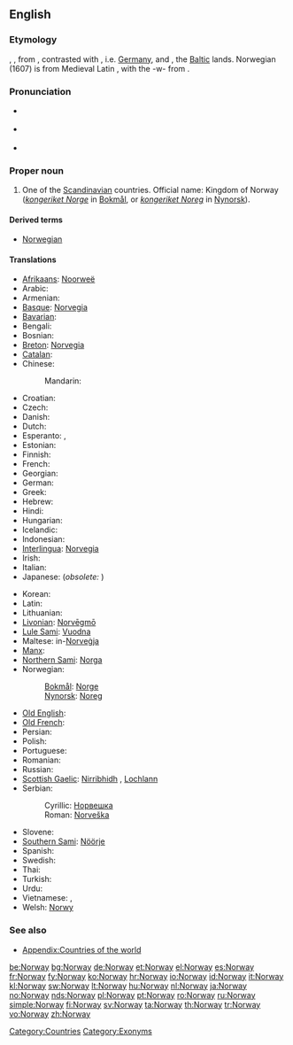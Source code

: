 ==English==
{{wikipedia}}

===Etymology===
{{etyl|ang}} {{term|Norweg|lang=ang}}, {{term|Norþweg|lang=ang}}, from {{etyl|non}} {{term|Norvegr||north way|lang=non}}, contrasted with {{term|suthrvegar||south way|lang=non}}, i.e. [[w:Germany|Germany]], and {{term|austrvegr||east way|lang=non}}, the [[w:Baltic states|Baltic]] lands. Norwegian (1607) is from Medieval Latin {{term|Norvegia|lang=la}}, with the -w- from {{term|Norway|lang=en}}.

===Pronunciation===
* {{a|UK}} {{IPA|/ˈnɔː.weɪ/}}
* {{a|US}} {{IPA|/ˈnɔɹ.weɪ/}}
* {{audio|en-us-Norway.ogg|Audio (US)}}

===Proper noun===
{{en-proper noun}}

# One of the [[Scandinavian]] countries. Official name: Kingdom of Norway (''[[kongeriket Norge]]'' in [[Bokmål]], or ''[[kongeriket Noreg]]'' in [[Nynorsk]]).

====Derived terms====
* [[Norwegian]]

====Translations====
{{trans-top|Scandinavian country}}
* [[Afrikaans]]: [[Noorweë]]
* Arabic: {{t-|ar|النرويج|m|tr=al-narwiij}}
* Armenian: {{t-|hy|Նորվեգիա|tr=Norvegia}}
* [[Basque]]: [[Norvegia]]
* [[Bavarian]]: {{tø|bar|Norwegn}}
* Bengali: {{t|bn|নরওয়ে|tr=nar'ōẏē|sc=Beng|xs=Bengali}}
* Bosnian: {{t-|bs|Norveška|f}}
* [[Breton]]: [[Norvegia]]
* [[Catalan]]: {{t+|ca|Noruega|f}}
* Chinese:
*: Mandarin: {{t-|cmn|挪威|tr=Nuówēi|sc=Hani}}
* Croatian: {{t+|hr|Norveška|f|alt=Nòrveškā}}
* Czech: {{t+|cs|Norsko}}
* Danish: {{t-|da|Norge}}
* Dutch: {{t+|nl|Noorwegen}}
* Esperanto: {{t-|eo|Norvegio|xs=Esperanto}}, {{t-|eo|Norvegujo|xs=Esperanto}}
* Estonian: {{t+|et|Norra}}
* Finnish: {{t+|fi|Norja}}
* French: {{t+|fr|Norvège|f}}
* Georgian: {{t|ka|ნორვეგია|tr=Norvegia|sc=Geor|xs=Georgian}}
* German: {{t+|de|Norwegen|n}}
* Greek: {{t+|el|Νορβηγία|f|tr=Norvigía}}
* Hebrew: {{t-|he|נורווגיה|f|tr=Norvegia}}
* Hindi: {{t|hi|नॉर्वे|tr=norvē|xs=Hindi}}
* Hungarian: {{t+|hu|Norvégia}}
* Icelandic: {{t+|is|Noregur|m}}
* Indonesian: {{t-|id|Norwegia|xs=Indonesian}}
* [[Interlingua]]: [[Norvegia]]
* Irish: {{t-|ga|Iorua|f|alt=an Iorua|xs=Irish}}
* Italian: {{t+|it|Norvegia|f}}
* Japanese: {{t+|ja|ノルウェー|tr=Noruwē}} (''obsolete:'' {{t|ja|諾威}})
{{trans-mid}}
* Korean: {{t+|ko|노르웨이|tr=Noreuwei}}
* Latin: {{t-|la|Norvegia}}
* Lithuanian: {{t+|lt|Norvegija|xs=Lithuanian}}
* [[Livonian]]: [[Norvēgmō]]
* [[Lule Sami]]: [[Vuodna]]
* Maltese: in-[[Norveġja]]
* [[Manx]]: {{t-|gv|Loghlyn|xs=Manx}}
* [[Northern Sami]]: [[Norga]]
* Norwegian:
*: [[Bokmål]]: [[Norge]]
*: [[Nynorsk]]: [[Noreg]]
* [[Old English]]: {{t-|ang|Norþweg|m|alt=Norþweġ|xs=Old English}}
* [[Old French]]: {{tø|fro|Norweie|f}}
* Persian: {{t+|fa|نروژ|tr=Norvež}}
* Polish: {{t+|pl|Norwegia|f}}
* Portuguese: {{t+|pt|Noruega|f}}
* Romanian: {{t+|ro|Norvegia|f}}
* Russian: {{t+|ru|Норвегия|f|tr=Norvégija}}
* [[Scottish Gaelic]]: [[Nirribhidh]] {{f}}, [[Lochlann]] {{m|f}}
* Serbian:
*: Cyrillic: [[Норвешка#Serbian|Норвешка]] {{f}}
*: Roman: [[Norveška#Serbian|Norveška]] {{f}}
* Slovene: {{t+|sl|Norveška|f}}
* [[Southern Sami]]: [[Nöörje]]
* Spanish: {{t+|es|Noruega|f}}
* Swedish: {{t+|sv|Norge}}
* Thai: {{t|th|นอร์เวย์|tr=nor-way}}
* Turkish: {{t+|tr|Norveç}}
* Urdu: {{t|ur|ناروے|xs=Urdu}}
* Vietnamese: {{t-|vi|Na Uy|xs=Vietnamese}}, {{t|vi|nước Na uy|xs=Vietnamese}}
* Welsh: [[Norwy]]
{{trans-bottom}}

===See also===
* [[Appendix:Countries of the world]]

[[Category:Countries]]
[[Category:Exonyms]]

[[be:Norway]]
[[bg:Norway]]
[[de:Norway]]
[[et:Norway]]
[[el:Norway]]
[[es:Norway]]
[[fr:Norway]]
[[fy:Norway]]
[[ko:Norway]]
[[hr:Norway]]
[[io:Norway]]
[[id:Norway]]
[[it:Norway]]
[[kl:Norway]]
[[sw:Norway]]
[[lt:Norway]]
[[hu:Norway]]
[[nl:Norway]]
[[ja:Norway]]
[[no:Norway]]
[[nds:Norway]]
[[pl:Norway]]
[[pt:Norway]]
[[ro:Norway]]
[[ru:Norway]]
[[simple:Norway]]
[[fi:Norway]]
[[sv:Norway]]
[[ta:Norway]]
[[th:Norway]]
[[tr:Norway]]
[[vo:Norway]]
[[zh:Norway]]